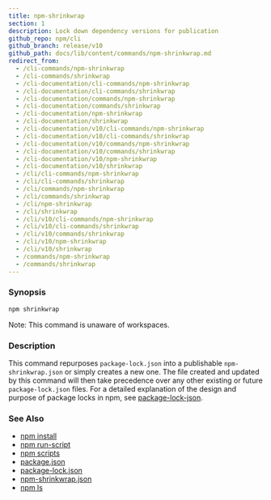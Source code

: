 ```yaml
---
title: npm-shrinkwrap
section: 1
description: Lock down dependency versions for publication
github_repo: npm/cli
github_branch: release/v10
github_path: docs/lib/content/commands/npm-shrinkwrap.md
redirect_from:
  - /cli-commands/npm-shrinkwrap
  - /cli-commands/shrinkwrap
  - /cli-documentation/cli-commands/npm-shrinkwrap
  - /cli-documentation/cli-commands/shrinkwrap
  - /cli-documentation/commands/npm-shrinkwrap
  - /cli-documentation/commands/shrinkwrap
  - /cli-documentation/npm-shrinkwrap
  - /cli-documentation/shrinkwrap
  - /cli-documentation/v10/cli-commands/npm-shrinkwrap
  - /cli-documentation/v10/cli-commands/shrinkwrap
  - /cli-documentation/v10/commands/npm-shrinkwrap
  - /cli-documentation/v10/commands/shrinkwrap
  - /cli-documentation/v10/npm-shrinkwrap
  - /cli-documentation/v10/shrinkwrap
  - /cli/cli-commands/npm-shrinkwrap
  - /cli/cli-commands/shrinkwrap
  - /cli/commands/npm-shrinkwrap
  - /cli/commands/shrinkwrap
  - /cli/npm-shrinkwrap
  - /cli/shrinkwrap
  - /cli/v10/cli-commands/npm-shrinkwrap
  - /cli/v10/cli-commands/shrinkwrap
  - /cli/v10/commands/shrinkwrap
  - /cli/v10/npm-shrinkwrap
  - /cli/v10/shrinkwrap
  - /commands/npm-shrinkwrap
  - /commands/shrinkwrap
---
```


### Synopsis

```bash
npm shrinkwrap
```

Note: This command is unaware of workspaces.

### Description

This command repurposes `package-lock.json` into a publishable `npm-shrinkwrap.json` or simply creates a new one. The file created and updated by this command will then take precedence over any other existing or future `package-lock.json` files. For a detailed explanation of the design and purpose of package locks in npm, see [package-lock-json](/cli/v10/configuring-npm/package-lock-json).

### See Also

- [npm install](/cli/v10/commands/npm-install)
- [npm run-script](/cli/v10/commands/npm-run-script)
- [npm scripts](/cli/v10/using-npm/scripts)
- [package.json](/cli/v10/configuring-npm/package-json)
- [package-lock.json](/cli/v10/configuring-npm/package-lock-json)
- [npm-shrinkwrap.json](/cli/v10/configuring-npm/npm-shrinkwrap-json)
- [npm ls](/cli/v10/commands/npm-ls)

